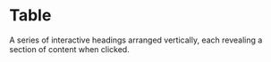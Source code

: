 # Table
A series of interactive headings arranged vertically, each revealing a section of content when clicked.



